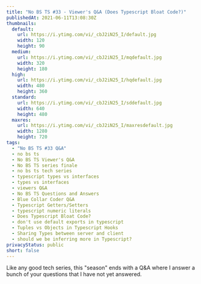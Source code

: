```yaml
---
title: "No BS TS #33 - Viewer's Q&A (Does Typescript Bloat Code?)"
publishedAt: 2021-06-11T13:08:30Z
thumbnails:
  default:
    url: https://i.ytimg.com/vi/_cbJ2iN25_I/default.jpg
    width: 120
    height: 90
  medium:
    url: https://i.ytimg.com/vi/_cbJ2iN25_I/mqdefault.jpg
    width: 320
    height: 180
  high:
    url: https://i.ytimg.com/vi/_cbJ2iN25_I/hqdefault.jpg
    width: 480
    height: 360
  standard:
    url: https://i.ytimg.com/vi/_cbJ2iN25_I/sddefault.jpg
    width: 640
    height: 480
  maxres:
    url: https://i.ytimg.com/vi/_cbJ2iN25_I/maxresdefault.jpg
    width: 1280
    height: 720
tags:
  - "No BS TS #33 Q&A"
  - no bs ts
  - No BS TS Viewer's Q&A
  - No BS TS series finale
  - no bs ts tech series
  - typescript types vs interfaces
  - types vs interfaces
  - viewers Q&A
  - No BS TS Questions and Answers
  - Blue Collar Coder Q&A
  - Typescript Getters/Setters
  - typescript numeric literals
  - Does Typescript Bloat Code?
  - don't use default exports in typescript
  - Tuples vs Objects in Typescript Hooks
  - Sharing Types between server and client
  - should we be inferring more in Typescript?
privacyStatus: public
short: false
---
```

  
Like any good tech series, this "season" ends with a Q&A where I answer a bunch of your questions that I have not yet answered.
